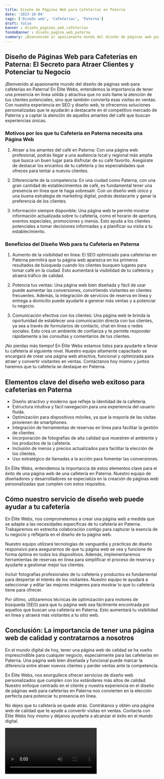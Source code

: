 ```yaml
---
title: Diseño de Páginas Web para Cafeterías en Paterna
date: '2023-10-04'
tags: ['Diseño web', 'Cafeterías', 'Paterna']
draft: false
banner : diseño_paginas_web_cafeterías
fondoBanner : diseño_pagina_web_paterna
summary: ¡Bienvenido al apasionante mundo del diseño de páginas web para cafeterías en Paterna! En Élite Webs, entendemos la importancia de tener una presencia en línea sólida y atractiva que no solo llame la atención de tus clientes potenciales, sino que también convierta esas visitas en ventas. Con nuestra experiencia en SEO y diseño web, te ofrecemos soluciones personalizadas que te ayudarán a destacarte en el competitivo mercado de Paterna y a captar la atención de aquellos amantes del café que buscan experiencias únicas.
---
```


## Diseño de Páginas Web para Cafeterías en Paterna: El Secreto para Atraer Clientes y Potenciar tu Negocio

¡Bienvenido al apasionante mundo del diseño de páginas web para cafeterías en Paterna! En Élite Webs, entendemos la importancia de tener una presencia en línea sólida y atractiva que no solo llame la atención de tus clientes potenciales, sino que también convierta esas visitas en ventas. Con nuestra experiencia en SEO y diseño web, te ofrecemos soluciones personalizadas que te ayudarán a destacarte en el competitivo mercado de Paterna y a captar la atención de aquellos amantes del café que buscan experiencias únicas.

### Motivos por los que tu Cafetería en Paterna necesita una Página Web

1. Atraer a los amantes del café en Paterna: Con una página web profesional, podrás llegar a una audiencia local y regional más amplia que busca un buen lugar para disfrutar de su café favorito. Asegúrate de destacar los encantos de tu cafetería y las especialidades que ofreces para tentar a nuevos clientes.

2. Diferenciarte de la competencia: En una ciudad como Paterna, con una gran cantidad de establecimientos de café, es fundamental tener una presencia en línea que te haga sobresalir. Con un diseño web único y una buena estrategia de marketing digital, podrás destacarte y ganar la preferencia de los clientes.

3. Información siempre disponible: Una página web te permite mostrar información actualizada sobre tu cafetería, como el horario de apertura, eventos especiales, promociones y menús. Esto ayuda a los clientes potenciales a tomar decisiones informadas y a planificar su visita a tu establecimiento.

### Beneficios del Diseño Web para tu Cafetería en Paterna

1. Aumento de la visibilidad en línea: El SEO optimizado para cafeterías en Paterna permitirá que tu página web aparezca en los primeros resultados de búsqueda cuando los clientes busquen lugares para tomar café en la ciudad. Esto aumentará la visibilidad de tu cafetería y atraerá tráfico de calidad.

2. Potencia tus ventas: Una página web bien diseñada y fácil de usar puede aumentar las conversiones, convirtiendo visitantes en clientes frecuentes. Además, la integración de servicios de reserva en línea y entrega a domicilio puede ayudarte a generar más ventas y a potenciar tu negocio.

3. Comunicación efectiva con los clientes: Una página web te brinda la oportunidad de establecer una comunicación directa con tus clientes, ya sea a través de formularios de contacto, chat en línea o redes sociales. Esto crea un ambiente de confianza y te permite responder rápidamente a las consultas y comentarios de tus clientes.

¡No pierdas más tiempo! En Élite Webs estamos listos para ayudarte a llevar tu cafetería al siguiente nivel. Nuestro equipo altamente capacitado se encargará de crear una página web atractiva, funcional y optimizada para atraer y convertir visitantes en ventas. Contáctanos hoy mismo y juntos haremos que tu cafetería se destaque en Paterna.

<GifSeo />

<Cta />

## Elementos clave del diseño web exitoso para cafeterías en Paterna

- Diseño atractivo y moderno que refleje la identidad de la cafetería.
- Estructura intuitiva y fácil navegación para una experiencia del usuario fluida.
- Optimización para dispositivos móviles, ya que la mayoría de las visitas provienen de smartphones.
- Integración de herramientas de reservas en línea para facilitar la gestión de clientes.
- Incorporación de fotografías de alta calidad que muestren el ambiente y los productos de la cafetería.
- Inclusión de menús y precios actualizados para facilitar la elección de los clientes.
- Uso estratégico de llamadas a la acción para fomentar las conversiones.

En Élite Webs, entendemos la importancia de estos elementos clave para el éxito de una página web de una cafetería en Paterna. Nuestro equipo de diseñadores y desarrolladores se especializa en la creación de páginas web personalizadas que cumplen con estos requisitos. 

## Cómo nuestro servicio de diseño web puede ayudar a tu cafetería

En Élite Webs, nos comprometemos a crear una página web a medida que se adapte a las necesidades específicas de tu cafetería en Paterna. Trabajaremos en estrecha colaboración contigo para capturar la esencia de tu negocio y reflejarla en el diseño de tu página web.

Nuestro equipo utilizará tecnologías de vanguardia y prácticas de diseño responsivo para asegurarnos de que tu página web se vea y funcione de forma óptima en todos los dispositivos. Además, implementaremos herramientas de reservas en línea para simplificar el proceso de reserva y ayudarte a gestionar mejor tus clientes.

Incluir fotografías profesionales de tu cafetería y productos es fundamental para despertar el interés de los visitantes. Nuestro equipo te ayudará a seleccionar y editar las mejores imágenes para mostrar lo que tu cafetería tiene para ofrecer.

Por último, utilizaremos técnicas de optimización para motores de búsqueda (SEO) para que tu página web sea fácilmente encontrada por aquellos que buscan una cafetería en Paterna. Esto aumentará tu visibilidad en línea y atraerá más visitantes a tu sitio web.

## Conclusión: La importancia de tener una página web de calidad y contratarnos a nosotros

En el mundo digital de hoy, tener una página web de calidad se ha vuelto imprescindible para cualquier negocio, especialmente para las cafeterías en Paterna. Una página web bien diseñada y funcional puede marcar la diferencia entre atraer nuevos clientes y perder ventas ante la competencia.

En Élite Webs, nos enorgullece ofrecer servicios de diseño web personalizados que cumplen con los estándares más altos de calidad. Nuestro enfoque centrado en el cliente y nuestra experiencia en el diseño de páginas web para cafeterías en Paterna nos convierten en la elección perfecta para potenciar tu presencia en línea.

No dejes que tu cafetería se quede atrás. Contrátanos y obtén una página web de calidad que te ayude a convertir visitas en ventas. Contacta con Élite Webs hoy mismo y déjanos ayudarte a alcanzar el éxito en el mundo digital.

<Video />

<CtaBot job='Cafeterías' city='Paterna'/>

<Gmaps query='Paterna+españa+maps' />